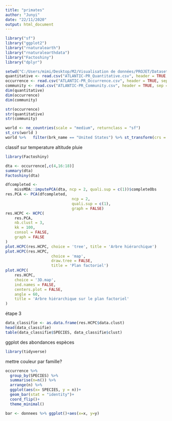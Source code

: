 ---
title: "primates"
author: "Junyi"
date: "22/11/2020"
output: html_document
---
```{r}
library("sf")
library("ggplot2")
library("rnaturalearth")
library("rnaturalearthdata")
library("Factoshiny")
library("dplyr")
```

```{r}
setwd("C:/Users/mimi/Desktop/M2/Visualisation de données/PROJET/Dataset")
quantitative <- read.csv("ATLANTIC-PR_Quantitative.csv", header = TRUE, sep = ";")
occurrence <- read.csv("ATLANTIC-PR_Occurrence.csv", header = TRUE, sep = ";")
community <- read.csv("ATLANTIC-PR_Community.csv", header = TRUE, sep = ";")
dim(quantitative)
dim(occurrence)
dim(community)

str(occurrence)
str(quantitative)
str(community)
```


```{r}
world <- ne_countries(scale = "medium", returnclass = "sf")
st_crs(world )
world %>%   filter(brk_name == "United States") %>% st_transform(crs = 2163) %>% ggplot() + geom_sf()
```


classif sur temperature altitude pluie
```{r}
library(Factoshiny)

dta <- occurrence[,c(4,16:18)]
summary(dta)
Factoshiny(dta)

```
```{r}

dfcompleted <-
	missMDA::imputePCA(dta, ncp = 2, quali.sup = c(1))$completeObs
res.PCA <- PCA(dfcompleted,
							 ncp = 2,
							 quali.sup = c(1),
							 graph = FALSE)
res.HCPC <- HCPC(
	res.PCA,
	nb.clust = 3,
	kk = 100,
	consol = FALSE,
	graph = FALSE
)
plot.HCPC(res.HCPC, choice = 'tree', title = 'Arbre hiérarchique')
plot.HCPC(res.HCPC,
					choice = 'map',
					draw.tree = FALSE,
					title = 'Plan factoriel')
plot.HCPC(
	res.HCPC,
	choice = '3D.map',
	ind.names = FALSE,
	centers.plot = FALSE,
	angle = 60,
	title = 'Arbre hiérarchique sur le plan factoriel'
)
```

étape 3 
```{r}
data_classifie <- as.data.frame(res.HCPC$data.clust)
head(data_classifie)
table(data_classifie$SPECIES, data_classifie$clust)
```

ggplot des abondances espèces
```{r}
library(tidyverse)

```


mettre couleur par famille? 
```{r}

occurrence %>% 
  group_by(SPECIES) %>% 
  summarise(n=n()) %>% 
  arrange(n) %>% 
  ggplot(aes(x= SPECIES, y = n))+
  geom_bar(stat = "identity")+
  coord_flip()+
  theme_minimal()

```


```{r}
bar <- donnees %>% ggplot()+aes(x=x, y=y)
```






